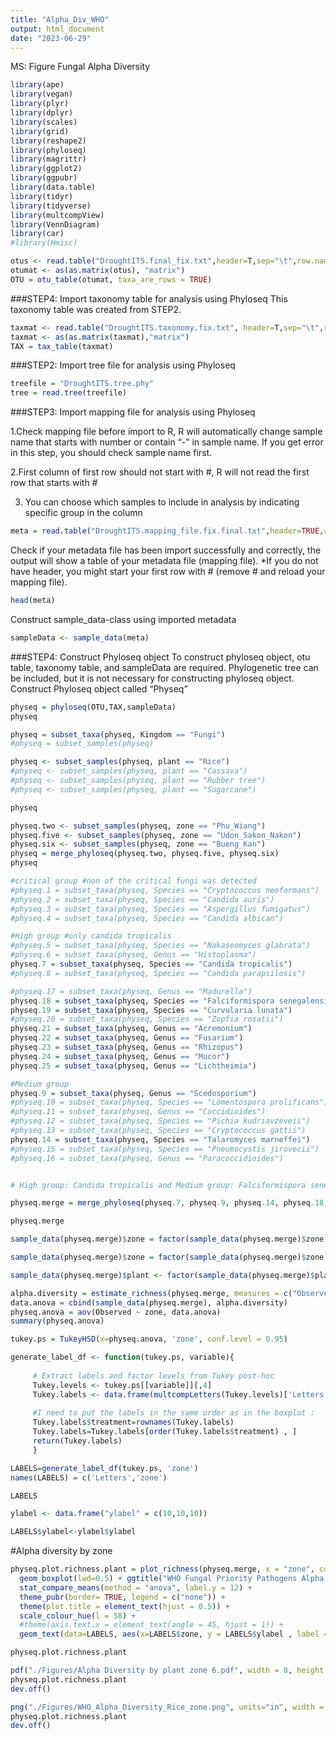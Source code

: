 ```yaml
---
title: "Alpha_Div_WHO"
output: html_document
date: "2023-06-29"
---
```


MS: Figure Fungal Alpha Diversity 

```r
library(ape)
library(vegan)
library(plyr)
library(dplyr)
library(scales)
library(grid)
library(reshape2)
library(phyloseq)
library(magrittr)
library(ggplot2)
library(ggpubr)
library(data.table)
library(tidyr)
library(tidyverse)
library(multcompView)
library(VennDiagram)
library(car)
#library(Hmisc)
```


```r
otus <- read.table("DroughtITS.final_fix.txt",header=T,sep="\t",row.names=1)
otumat <- as(as.matrix(otus), "matrix")
OTU = otu_table(otumat, taxa_are_rows = TRUE)
```

###STEP4: Import taxonomy table for analysis using Phyloseq
This taxonomy table was created from STEP2.
```r
taxmat <- read.table("DroughtITS.taxonomy.fix.txt", header=T,sep="\t",row.names=1)
taxmat <- as(as.matrix(taxmat),"matrix")
TAX = tax_table(taxmat)
```

###STEP2: Import tree file for analysis using Phyloseq

```r
treefile = "DroughtITS.tree.phy"
tree = read.tree(treefile)
```

###STEP3: Import mapping file for analysis using Phyloseq

1.Check mapping file before import to R, R will automatically change sample name that starts with number or contain “-” in sample name. If you get error in this step, you should check sample name first. 

2.First column of first row should not start with #, R will not read the first row that starts with #

3. You can choose which samples to include in analysis by indicating specific group in the column

```r
meta = read.table("DroughtITS.mapping_file.fix.final.txt",header=TRUE,row.names=1,sep="\t",stringsAsFactors=FALSE)
```

Check if your metadata file has been import successfully and correctly, the output will show a table of your metadata file (mapping file). *If you do not have header, you might start your first row with # (remove # and reload your mapping file).

```r
head(meta)
```

Construct sample_data-class using imported metadata
```r
sampleData <- sample_data(meta)
```


###STEP4: Construct Phyloseq object
To construct phyloseq object, otu table, taxonomy table, and sampleData are required. Phylogenetic tree can be included, but it is not necessary for constructing phyloseq object.
Construct Phyloseq object called "Physeq"

```r
physeq = phyloseq(OTU,TAX,sampleData)
physeq
```

```r
physeq = subset_taxa(physeq, Kingdom == "Fungi")
#physeq = subset_samples(physeq)

```

```r

physeq <- subset_samples(physeq, plant == "Rice")
#physeq <- subset_samples(physeq, plant == "Cassava")
#physeq <- subset_samples(physeq, plant == "Rubber tree")
#physeq <- subset_samples(physeq, plant == "Sugarcane")

physeq

```


```r
physeq.two <- subset_samples(physeq, zone == "Phu_Wiang")
physeq.five <- subset_samples(physeq, zone == "Udon_Sakon_Nakon")
physeq.six <- subset_samples(physeq, zone == "Bueng_Kan")
physeq = merge_phyloseq(physeq.two, physeq.five, physeq.six)
physeq
```

```r
#critical group #non of the critical fungi was detected
#physeq.1 = subset_taxa(physeq, Species == "Cryptococcus neoformans")
#physeq.2 = subset_taxa(physeq, Species == "Candida auris")
#physeq.3 = subset_taxa(physeq, Species == "Aspergillus fumigatus")
#physeq.4 = subset_taxa(physeq, Species == "Candida albican")

#High group #only candida tropicalis
#physeq.5 = subset_taxa(physeq, Species == "Nakaseomyces glabrata")
#physeq.6 = subset_taxa(physeq, Genus == "Histoplasma")
physeq.7 = subset_taxa(physeq, Species == "Candida tropicalis")
#physeq.8 = subset_taxa(physeq, Species == "Candida parapsilosis")

#physeq.17 = subset_taxa(physeq, Genus == "Madurella")
physeq.18 = subset_taxa(physeq, Species == "Falciformispora senegalensis")
physeq.19 = subset_taxa(physeq, Species == "Curvularia lunata")
#physeq.20 = subset_taxa(physeq, Species == "Zopfia rosatii")
physeq.21 = subset_taxa(physeq, Genus == "Acremonium")
physeq.22 = subset_taxa(physeq, Genus == "Fusarium")
physeq.23 = subset_taxa(physeq, Genus == "Rhizopus")
physeq.24 = subset_taxa(physeq, Genus == "Mucor")
physeq.25 = subset_taxa(physeq, Genus == "Lichtheimia")

#Medium group
physeq.9 = subset_taxa(physeq, Genus == "Scedosporium")
#physeq.10 = subset_taxa(physeq, Species == "Lomentospora prolificans")
#physeq.11 = subset_taxa(physeq, Genus == "Coccidioides")
#physeq.12 = subset_taxa(physeq, Species == "Pichia kudriavzeveii")
#physeq.13 = subset_taxa(physeq, Species == "Cryptococcus gattii")
physeq.14 = subset_taxa(physeq, Species == "Talaromyces marneffei")
#physeq.15 = subset_taxa(physeq, Species == "Pneumocystis jirovecii")
#physeq.16 = subset_taxa(physeq, Genus == "Paracoccidioides")


# High group: Candida tropicalis and Medium group: Falciformispora senegalensis, Curvularia lunata, Acremonium spp, Fusarium spp, Rhizopus spp, Mucor spp, Lichtheimia, Scedosporium, Talaromyces marneffei

physeq.merge = merge_phyloseq(physeq.7, physeq.9, physeq.14, physeq.18, physeq.19, physeq.21, physeq.22, physeq.23, physeq.24, physeq.25)

physeq.merge
```

```r

sample_data(physeq.merge)$zone = factor(sample_data(physeq.merge)$zone, levels = c('Leoi_Petchabun', 'Phu_Wiang', 'Khorat_Plateau', 'Phu_Phan', 'Udon_Sakon_Nakon', 'Bueng_Kan', 'Khorat_Ubon' ,'Buriram')) 

```

```r
sample_data(physeq.merge)$zone = factor(sample_data(physeq.merge)$zone, levels = c('Phu_Wiang', 'Udon_Sakon_Nakon', 'Bueng_Kan')) 
```


```r
sample_data(physeq.merge)$plant <- factor(sample_data(physeq.merge)$plant, levels = c('Rice', 'Cassava', 'Rubber tree', 'Sugarcane')) 
```

```r
alpha.diversity = estimate_richness(physeq.merge, measures = c("Observed"))
data.anova = cbind(sample_data(physeq.merge), alpha.diversity)
physeq.anova = aov(Observed ~ zone, data.anova)
summary(physeq.anova)
```

```r
tukey.ps = TukeyHSD(x=physeq.anova, 'zone', conf.level = 0.95)

generate_label_df <- function(tukey.ps, variable){
 
     # Extract labels and factor levels from Tukey post-hoc 
     Tukey.levels <- tukey.ps[[variable]][,4]
     Tukey.labels <- data.frame(multcompLetters(Tukey.levels)['Letters'])
     
     #I need to put the labels in the same order as in the boxplot :
     Tukey.labels$treatment=rownames(Tukey.labels)
     Tukey.labels=Tukey.labels[order(Tukey.labels$treatment) , ]
     return(Tukey.labels)
     }

LABELS=generate_label_df(tukey.ps, 'zone')
names(LABELS) = c('Letters','zone')
```

```r
LABELS
```

```r

ylabel <- data.frame("ylabel" = c(10,10,10))

```

```r
LABELS$ylabel<-ylabel$ylabel
```



#Alpha diversity by zone

```r
physeq.plot.richness.plant = plot_richness(physeq.merge, x = "zone", color=("zone"), measures=c("Observed")) + 
  geom_boxplot(lwd=0.5) + ggtitle("WHO Fungal Priority Pathogens Alpha Diversity in Rice fields by zone") + 
  stat_compare_means(method = "anova", label.y = 12) + 
  theme_pubr(border= TRUE, legend = c("none")) + 
  theme(plot.title = element_text(hjust = 0.5)) +
  scale_colour_hue(l = 58) +
  #theme(axis.text.x = element_text(angle = 45, hjust = 1)) +
  geom_text(data=LABELS, aes(x=LABELS$zone, y = LABELS$ylabel , label = LABELS$Letters))

physeq.plot.richness.plant
```


```r
pdf("./Figures/Alpha Diversity by plant zone 6.pdf", width = 8, height = 5 )
physeq.plot.richness.plant
dev.off()
```

```r
png("./Figures/WHO_Alpha_Diversity_Rice_zone.png", units="in", width = 8, height = 5, res = 1000)
physeq.plot.richness.plant
dev.off()
```

